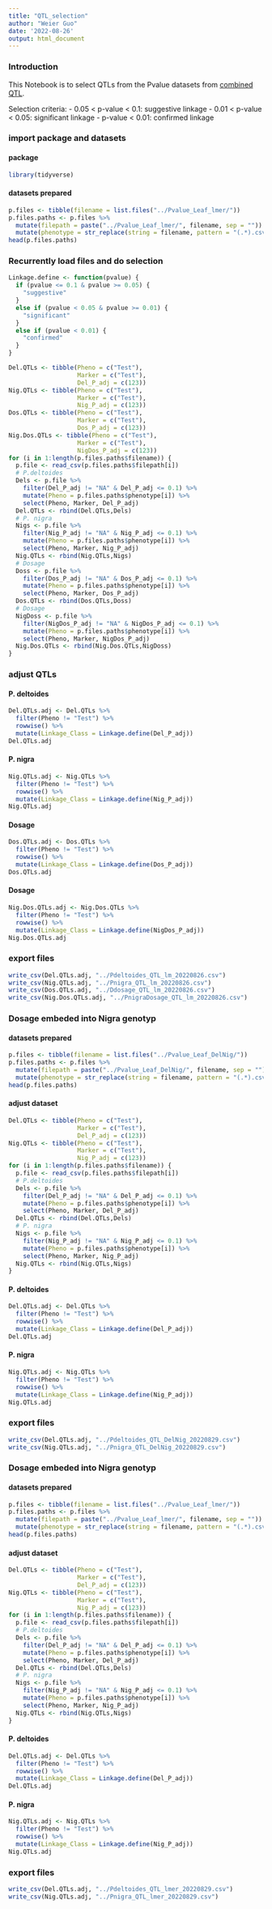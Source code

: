```yaml
---
title: "QTL_selection"
author: "Weier Guo"
date: '2022-08-26'
output: html_document
---
```


### Introduction ###
This Notebook is to select QTLs from the Pvalue datasets from [combined QTL]("https://github.com/guoweier/CADVIP/blob/main/QTL/scripts/combined_QTL_20220808.Rmd"). 

Selection criteria:
- 0.05 < p-value < 0.1: suggestive linkage
- 0.01 < p-value < 0.05: significant linkage
- p-value < 0.01: confirmed linkage

### import package and datasets ###
#### package ####
```r
library(tidyverse)
```

#### datasets prepared ####
```r
p.files <- tibble(filename = list.files("../Pvalue_Leaf_lmer/"))
p.files.paths <- p.files %>%
  mutate(filepath = paste("../Pvalue_Leaf_lmer/", filename, sep = "")) %>%
  mutate(phenotype = str_replace(string = filename, pattern = "(.*).csv", replacement = "\\1"))
head(p.files.paths)
```

### Recurrently load files and do selection ###
```r
Linkage.define <- function(pvalue) {
  if (pvalue <= 0.1 & pvalue >= 0.05) {
    "suggestive"
  }
  else if (pvalue < 0.05 & pvalue >= 0.01) {
    "significant"
  }
  else if (pvalue < 0.01) {
    "confirmed"
  }
}
```



```r
Del.QTLs <- tibble(Pheno = c("Test"),
                   Marker = c("Test"),
                   Del_P_adj = c(123))
Nig.QTLs <- tibble(Pheno = c("Test"),
                   Marker = c("Test"),
                   Nig_P_adj = c(123))
Dos.QTLs <- tibble(Pheno = c("Test"),
                   Marker = c("Test"),
                   Dos_P_adj = c(123))
Nig.Dos.QTLs <- tibble(Pheno = c("Test"),
                   Marker = c("Test"),
                   NigDos_P_adj = c(123))
for (i in 1:length(p.files.paths$filename)) {
  p.file <- read_csv(p.files.paths$filepath[i])
  # P.deltoides
  Dels <- p.file %>%
    filter(Del_P_adj != "NA" & Del_P_adj <= 0.1) %>%
    mutate(Pheno = p.files.paths$phenotype[i]) %>%
    select(Pheno, Marker, Del_P_adj)
  Del.QTLs <- rbind(Del.QTLs,Dels)
  # P. nigra
  Nigs <- p.file %>%
    filter(Nig_P_adj != "NA" & Nig_P_adj <= 0.1) %>%
    mutate(Pheno = p.files.paths$phenotype[i]) %>%
    select(Pheno, Marker, Nig_P_adj)
  Nig.QTLs <- rbind(Nig.QTLs,Nigs)
  # Dosage
  Doss <- p.file %>%
    filter(Dos_P_adj != "NA" & Dos_P_adj <= 0.1) %>%
    mutate(Pheno = p.files.paths$phenotype[i]) %>%
    select(Pheno, Marker, Dos_P_adj)
  Dos.QTLs <- rbind(Dos.QTLs,Doss)
  # Dosage
  NigDoss <- p.file %>%
    filter(NigDos_P_adj != "NA" & NigDos_P_adj <= 0.1) %>%
    mutate(Pheno = p.files.paths$phenotype[i]) %>%
    select(Pheno, Marker, NigDos_P_adj)
  Nig.Dos.QTLs <- rbind(Nig.Dos.QTLs,NigDoss)
}
```


### adjust QTLs ###
#### P. deltoides ####
```r
Del.QTLs.adj <- Del.QTLs %>%
  filter(Pheno != "Test") %>%
  rowwise() %>%
  mutate(Linkage_Class = Linkage.define(Del_P_adj))
Del.QTLs.adj
```

#### P. nigra ####
```r
Nig.QTLs.adj <- Nig.QTLs %>%
  filter(Pheno != "Test") %>%
  rowwise() %>%
  mutate(Linkage_Class = Linkage.define(Nig_P_adj))
Nig.QTLs.adj
```

#### Dosage ####
```r
Dos.QTLs.adj <- Dos.QTLs %>%
  filter(Pheno != "Test") %>%
  rowwise() %>%
  mutate(Linkage_Class = Linkage.define(Dos_P_adj))
Dos.QTLs.adj
```

#### Dosage ####
```r
Nig.Dos.QTLs.adj <- Nig.Dos.QTLs %>%
  filter(Pheno != "Test") %>%
  rowwise() %>%
  mutate(Linkage_Class = Linkage.define(NigDos_P_adj))
Nig.Dos.QTLs.adj
```

### export files ###
```r
write_csv(Del.QTLs.adj, "../Pdeltoides_QTL_lm_20220826.csv")
write_csv(Nig.QTLs.adj, "../Pnigra_QTL_lm_20220826.csv")
write_csv(Dos.QTLs.adj, "../Ddosage_QTL_lm_20220826.csv")
write_csv(Nig.Dos.QTLs.adj, "../PnigraDosage_QTL_lm_20220826.csv")
```




### Dosage embeded into Nigra genotyp ###
#### datasets prepared ####
```r
p.files <- tibble(filename = list.files("../Pvalue_Leaf_DelNig/"))
p.files.paths <- p.files %>%
  mutate(filepath = paste("../Pvalue_Leaf_DelNig/", filename, sep = "")) %>%
  mutate(phenotype = str_replace(string = filename, pattern = "(.*).csv", replacement = "\\1"))
head(p.files.paths)
```

#### adjust dataset ####
```r
Del.QTLs <- tibble(Pheno = c("Test"),
                   Marker = c("Test"),
                   Del_P_adj = c(123))
Nig.QTLs <- tibble(Pheno = c("Test"),
                   Marker = c("Test"),
                   Nig_P_adj = c(123))
for (i in 1:length(p.files.paths$filename)) {
  p.file <- read_csv(p.files.paths$filepath[i])
  # P.deltoides
  Dels <- p.file %>%
    filter(Del_P_adj != "NA" & Del_P_adj <= 0.1) %>%
    mutate(Pheno = p.files.paths$phenotype[i]) %>%
    select(Pheno, Marker, Del_P_adj)
  Del.QTLs <- rbind(Del.QTLs,Dels)
  # P. nigra
  Nigs <- p.file %>%
    filter(Nig_P_adj != "NA" & Nig_P_adj <= 0.1) %>%
    mutate(Pheno = p.files.paths$phenotype[i]) %>%
    select(Pheno, Marker, Nig_P_adj)
  Nig.QTLs <- rbind(Nig.QTLs,Nigs)
}
```

#### P. deltoides ####
```r
Del.QTLs.adj <- Del.QTLs %>%
  filter(Pheno != "Test") %>%
  rowwise() %>%
  mutate(Linkage_Class = Linkage.define(Del_P_adj))
Del.QTLs.adj
```

#### P. nigra ####
```r
Nig.QTLs.adj <- Nig.QTLs %>%
  filter(Pheno != "Test") %>%
  rowwise() %>%
  mutate(Linkage_Class = Linkage.define(Nig_P_adj))
Nig.QTLs.adj
```

### export files ###
```r
write_csv(Del.QTLs.adj, "../Pdeltoides_QTL_DelNig_20220829.csv")
write_csv(Nig.QTLs.adj, "../Pnigra_QTL_DelNig_20220829.csv")
```




### Dosage embeded into Nigra genotyp ###
#### datasets prepared ####
```r
p.files <- tibble(filename = list.files("../Pvalue_Leaf_lmer/"))
p.files.paths <- p.files %>%
  mutate(filepath = paste("../Pvalue_Leaf_lmer/", filename, sep = "")) %>%
  mutate(phenotype = str_replace(string = filename, pattern = "(.*).csv", replacement = "\\1"))
head(p.files.paths)
```

#### adjust dataset ####
```r
Del.QTLs <- tibble(Pheno = c("Test"),
                   Marker = c("Test"),
                   Del_P_adj = c(123))
Nig.QTLs <- tibble(Pheno = c("Test"),
                   Marker = c("Test"),
                   Nig_P_adj = c(123))
for (i in 1:length(p.files.paths$filename)) {
  p.file <- read_csv(p.files.paths$filepath[i])
  # P.deltoides
  Dels <- p.file %>%
    filter(Del_P_adj != "NA" & Del_P_adj <= 0.1) %>%
    mutate(Pheno = p.files.paths$phenotype[i]) %>%
    select(Pheno, Marker, Del_P_adj)
  Del.QTLs <- rbind(Del.QTLs,Dels)
  # P. nigra
  Nigs <- p.file %>%
    filter(Nig_P_adj != "NA" & Nig_P_adj <= 0.1) %>%
    mutate(Pheno = p.files.paths$phenotype[i]) %>%
    select(Pheno, Marker, Nig_P_adj)
  Nig.QTLs <- rbind(Nig.QTLs,Nigs)
}
```

#### P. deltoides ####
```r
Del.QTLs.adj <- Del.QTLs %>%
  filter(Pheno != "Test") %>%
  rowwise() %>%
  mutate(Linkage_Class = Linkage.define(Del_P_adj))
Del.QTLs.adj
```

#### P. nigra ####
```r
Nig.QTLs.adj <- Nig.QTLs %>%
  filter(Pheno != "Test") %>%
  rowwise() %>%
  mutate(Linkage_Class = Linkage.define(Nig_P_adj))
Nig.QTLs.adj
```

### export files ###
```r
write_csv(Del.QTLs.adj, "../Pdeltoides_QTL_lmer_20220829.csv")
write_csv(Nig.QTLs.adj, "../Pnigra_QTL_lmer_20220829.csv")
```



